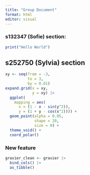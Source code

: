 ```yaml
---
title: "Group Document"
format: html
editor: visual
---
```


### s132347 (Sofie) section:

```r

print("Hello World")
```

## s252750 (Sylvia) section

```r
xy <- seq(from = -3,
          to = 3, 
          by = 0.01)
expand.grid(x = xy,
            y = xy) |>
  ggplot(
    mapping = aes(
      x = (1 - x - sin(y^2)),
      y = (1 + y - cos(x^2)))) +
  geom_point(alpha = 0.05,
             shape = 20,
             size = 0) +
  theme_void() +
  coord_polar()
```

### New feature

```r
gravier_clean <- gravier |>
  bind_cols() |>
  as_tibble()
```
